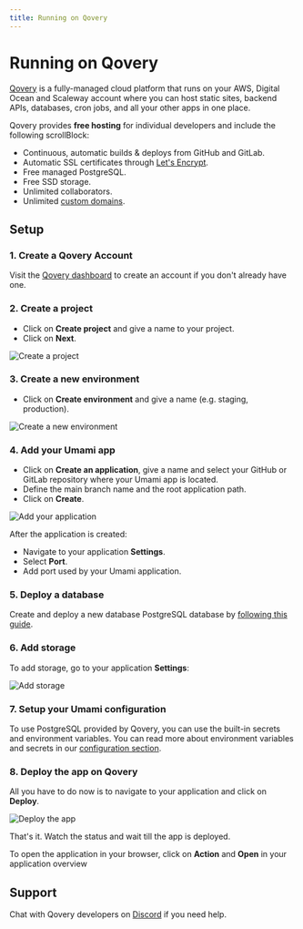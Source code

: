 ```yaml
---
title: Running on Qovery
---
```


# Running on Qovery

[Qovery](https://www.qovery.com) is a fully-managed cloud platform that runs on your AWS, Digital Ocean and Scaleway account where you can host static sites, backend APIs, databases, cron jobs, and all your other apps in one place.

Qovery provides **free hosting** for individual developers and include the following scrollBlock:

- Continuous, automatic builds & deploys from GitHub and GitLab.
- Automatic SSL certificates through [Let's Encrypt](https://letsencrypt.org).
- Free managed PostgreSQL.
- Free SSD storage.
- Unlimited collaborators.
- Unlimited [custom domains](https://hub.qovery.com/docs/using-qovery/configuration/application/#domains).

## Setup

### 1. Create a Qovery Account

Visit the [Qovery dashboard](https://start.qovery.com) to create an account if you don't already have one.

### 2. Create a project

- Click on **Create project** and give a name to your project.
- Click on **Next**.

![Create a project](https://hub.qovery.com/img/heroku/heroku-2.png)

### 3. Create a new environment

- Click on **Create environment** and give a name (e.g. staging, production).

![Create a new environment](https://hub.qovery.com/img/heroku/heroku-3.png)

### 4. Add your Umami app

- Click on **Create an application**, give a name and select your GitHub or GitLab repository where your Umami app is located.
- Define the main branch name and the root application path.
- Click on **Create**.

![Add your application](https://hub.qovery.com/img/rust/rust.png)

After the application is created:

- Navigate to your application **Settings**.
- Select **Port**.
- Add port used by your Umami application.

### 5. Deploy a database

Create and deploy a new database PostgreSQL database by [following this guide](https://hub.qovery.com/guides/getting-started/create-a-database).

### 6. Add storage

To add storage, go to your application **Settings**:

![Add storage](https://hub.qovery.com/img/add-storage.png)

### 7. Setup your Umami configuration

To use PostgreSQL provided by Qovery, you can use the built-in secrets and environment variables. You can read more about environment variables and secrets in our [configuration section](https://hub.qovery.com/docs/using-qovery/configuration/environment-variable/).

### 8. Deploy the app on Qovery

All you have to do now is to navigate to your application and click on **Deploy**.

![Deploy the app](https://hub.qovery.com/img/heroku/heroku-1.png)

That's it. Watch the status and wait till the app is deployed.

To open the application in your browser, click on **Action** and **Open** in your application overview

## Support

Chat with Qovery developers on [Discord](https://discord.qovery.com) if you need help.
